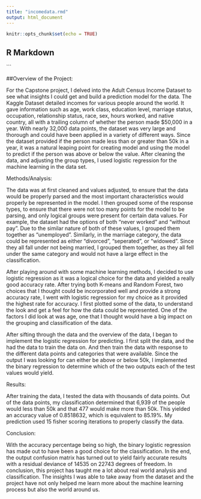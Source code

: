 ```yaml
---
title: "incomedata.rmd"
output: html_document
---
```


```r
knitr::opts_chunk$set(echo = TRUE)
```
## R Markdown
```

##Overview of the Project:

For the Capstone project, I delved into the Adult Census Income Dataset to see what insights I could get and build a prediction model for the data. The Kaggle Dataset detailed incomes for various people around the world. It gave information such as age, work class, education level, marriage status, occupation, relationship status, race, sex, hours worked, and native country, all with a trailing column of whether the person made $50,000 in a year. With nearly 32,000 data points, the dataset was very large and thorough and could have been applied in a variety of different ways. Since the dataset provided if the person made less than or greater than 50k in a year, it was a natural leaping point for creating model and using the model to predict if the person was above or below the value. After cleaning the data, and adjusting the group types, I used logistic regression for the machine learning in the data set.

Methods/Analysis:

 The data was at first cleaned and values adjusted, to ensure that the data would be properly parsed and the most important characteristics would properly be represented in the model. I then grouped some of the response types, to ensure that there were not too many points for the model to be parsing, and only logical groups were present for certain data values. For example, the dataset had the options of both “never worked” and “without pay”. Due to the similar nature of both of these values, I grouped them together as “unemployed”. Similarly, in the marriage category, the data could be represented as either “divorced”, “seperated”, or “widowed”. Since they all fall under not being married, I grouped them together, as they all fell under the same category and would not have a large effect in the classification. 

After playing around with some machine learning methods, I decided to use logistic regression as it was a logical choice for the data and yielded a really good accuracy rate. After trying both K-means and Random Forest, two choices that I thought could be incorporated well and provide a strong accuracy rate, I went with logistic regression for my choice as it provided the highest rate for accuracy. I first plotted some of the data, to understand the look and get a feel for how the data could be represented. One of the factors I did look at was age, one that I thought would  have a big impact on the grouping and classification of the data. 
  
After sifting through the data and the overview of the data, I began to implement the logistic regression for predicting. I first split the data, and the had the data to train the data on. And then train the data with response to the different data points and categories that were available. Since the output I was looking for can either be above or below 50k, I implemented the binary regression to determine which of the two outputs each of the test values would yield.

Results:

After training the data, I tested the data with thousands of data points. Out of the data points, my classification determined that 6,939 of the people would less than 50k and that 477 would make more than 50k. This yielded an accuracy value of 0.8518632, which is equivalent to 85.19%. My prediction used 15 fisher scoring iterations to properly classify the data. 


Conclusion:

With the accuracy percentage being so high, the binary logistic regression has made out to have been a good choice for the classification. In the end, the output confusion matrix has turned out to yield fairly accurate results with a residual deviance of 14535 on 22743 degrees of freedom. In conclusion, this project has taught me a lot about real world analysis and classification. The insights I was able to take away from the dataset and the project have not only helped me learn more about the machine learning process but also the world around us. 
